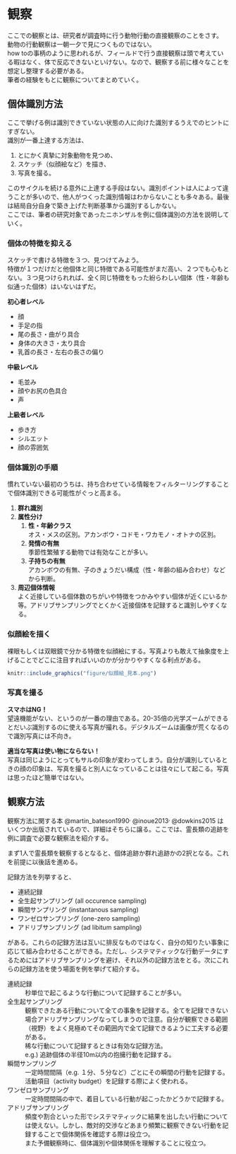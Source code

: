 # 観察
ここでの観察とは、研究者が調査時に行う動物行動の直接観察のことをさす。<br>
動物の行動観察は一朝一夕で見につくものではない。<br>
how toの事柄のように思われるが、フィールドで行う直接観察は頭で考えている暇はなく、体で反応できないといけない。なので、観察する前に様々なことを想定し整理する必要がある。<br>
筆者の経験をもとに観察についてまとめていく。

## 個体識別方法
ここで挙げる例は識別できていない状態の人に向けた識別するうえでのヒントにすぎない。<br>
識別が一番上達する方法は、<br>

1. とにかく真摯に対象動物を見つめ、
1. スケッチ（似顔絵など）を描き、
1. 写真を撮る。<br>

このサイクルを続ける意外に上達する手段はない。識別ポイントは人によって違うことが多いので、他人がつくった識別情報はわからないことも多々ある。最後は結局自分自身で築き上げた判断基準から識別するしかない。<br>
ここでは、筆者の研究対象であったニホンザルを例に個体識別の方法を説明していく。

### 個体の特徴を抑える
スケッチで書ける特徴を３つ、見つけてみよう。<br>
特徴が１つだけだと他個体と同じ特徴である可能性がまだ高い、２つでも心もとない。３つ見つけられれば、全く同じ特徴をもった紛らわしい個体（性・年齢も似通った個体）はいないはずだ。

**初心者レベル**

- 顔
- 手足の指
- 尾の長さ・曲がり具合
- 身体の大きさ・太り具合
- 乳首の長さ・左右の長さの偏り

**中級レベル**

- 毛並み
- 顔やお尻の色具合
- 声

**上級者レベル**

- 歩き方
- シルエット
- 顔の雰囲気


### 個体識別の手順
慣れていない最初のうちは、持ち合わせている情報をフィルターリングすることで個体識別できる可能性がぐっと高まる。

1. **群れ識別**
1. **属性分け**
   1. **性・年齢クラス**<br>
  オス・メスの区別。アカンボウ・コドモ・ワカモノ・オトナの区別。
   1. **発情の有無**<br>
  季節性繁殖する動物では有効なことが多い。
   1. **子持ちの有無**<br>
  アカンボウの有無、子のきょうだい構成（性・年齢の組み合わせ）などから判断。
  
1. **周辺個体情報**<br>
よく近接している個体数のちがいや特徴をつかみやすい個体が近くにいるか等。アドリブサンプリングでとくかく近接個体を記録すると識別しやすくなる。


### 似顔絵を描く
裸眼もしくは双眼鏡で分かる特徴を似顔絵にする。写真よりも敢えて抽象度を上げることでどこに注目すればいいのかが分かりやすくなる利点がある。
```r
knitr::include_graphics("figure/似顔絵_見本.png")
```


### 写真を撮る
**スマホはNG！**<br>
望遠機能がない、というのが一番の理由である。20-35倍の光学ズームができるとだいぶ識別するのに使える写真が撮れる。デジタルズームは画像が荒くなるので識別写真には不向き。

**適当な写真は使い物にならない！**<br>
写真は同じようにとってもサルの印象が変わってしまう。自分が識別しているときの顔の印象は、写真を撮ると別人になっていることは往々にして起こる。写真は思ったほど簡単ではない。


## 観察方法
観察方法に関する本 @martin_bateson1990^,^ @inoue2013^,^ @dowkins2015 はいくつか出版されているので、詳細はそちらに譲る。ここでは、霊長類の追跡を例に調査で必要な観察法を紹介する。

まず1人で霊長類を観察するとなると、個体追跡か群れ追跡かの2択となる。これを前提に以後話を進める。

記録方法を列挙すると、

- 連続記録
- 全生起サンプリング (all occurence sampling)
- 瞬間サンプリング (instantanous sampling)
- ワンゼロサンプリング (one-zero sampling)
- アドリブサンプリング (ad libitum sampling)

がある。これらの記録方法は互いに排反なものではなく、自分の知りたい事象に応じて組み合わせることができる。ただし、システマティックな行動データにするためにはアドリブサンプリングを避け、それ以外の記録方法をとる。次にこれらの記録方法を使う場面を例を挙げて紹介する。

連続記録
: 秒単位で起こるような行動について記録することが多い。

全生起サンプリング
: 観察できたある行動について全ての事象を記録する。全てを記録できない場合アドリブサンプリングなってしまうので注意。自分が観察できる範囲（視野）をよく見極めてその範囲内で全て記録できるように工夫する必要がある。<br>
稀な行動について記録するときは有効な記録方法。<br>
e.g.) 追跡個体の半径10m以内の抱擁行動を記録する。

瞬間サンプリング
: 一定時間間隔（e.g. １分、５分など）ごとにその瞬間の行動を記録する。活動項目（activity budget）を記録する際によく使われる。

ワンゼロサンプリング
: 一定時間間隔の中で、着目している行動が起こったかどうかで記録する。

アドリブサンプリング
: 頻度や割合といった形でシステマティックに結果を出したい行動については使えない。しかし、敵対的交渉などあまり頻繁に観察できない行動を記録することで個体関係を確認する際は役立つ。<br>
また予備観察時に、個体識別や個体関係を理解することに役立つ。
